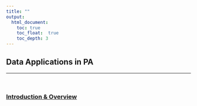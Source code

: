 ```yaml
---
title: ""
output:
  html_document:
    toc: true
    toc_float:  true
    toc_depth: 3
---
```


## Data Applications in PA
***
<br>

### [Introduction & Overview](content/teaching/slides/Intro_Slides.html)
